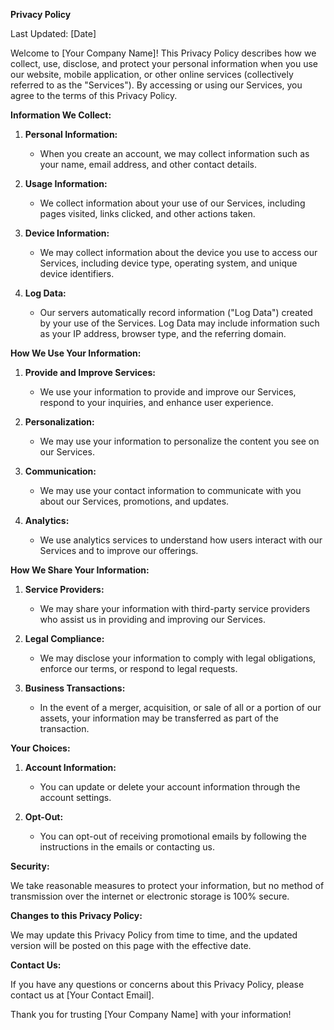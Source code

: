 **Privacy Policy**

Last Updated: [Date]

Welcome to [Your Company Name]! This Privacy Policy describes how we collect, use, disclose, and protect your personal information when you use our website, mobile application, or other online services (collectively referred to as the "Services"). By accessing or using our Services, you agree to the terms of this Privacy Policy.

**Information We Collect:**

1. **Personal Information:**

   - When you create an account, we may collect information such as your name, email address, and other contact details.

2. **Usage Information:**

   - We collect information about your use of our Services, including pages visited, links clicked, and other actions taken.

3. **Device Information:**

   - We may collect information about the device you use to access our Services, including device type, operating system, and unique device identifiers.

4. **Log Data:**
   - Our servers automatically record information ("Log Data") created by your use of the Services. Log Data may include information such as your IP address, browser type, and the referring domain.

**How We Use Your Information:**

1. **Provide and Improve Services:**

   - We use your information to provide and improve our Services, respond to your inquiries, and enhance user experience.

2. **Personalization:**

   - We may use your information to personalize the content you see on our Services.

3. **Communication:**

   - We may use your contact information to communicate with you about our Services, promotions, and updates.

4. **Analytics:**
   - We use analytics services to understand how users interact with our Services and to improve our offerings.

**How We Share Your Information:**

1. **Service Providers:**

   - We may share your information with third-party service providers who assist us in providing and improving our Services.

2. **Legal Compliance:**

   - We may disclose your information to comply with legal obligations, enforce our terms, or respond to legal requests.

3. **Business Transactions:**
   - In the event of a merger, acquisition, or sale of all or a portion of our assets, your information may be transferred as part of the transaction.

**Your Choices:**

1. **Account Information:**

   - You can update or delete your account information through the account settings.

2. **Opt-Out:**
   - You can opt-out of receiving promotional emails by following the instructions in the emails or contacting us.

**Security:**

We take reasonable measures to protect your information, but no method of transmission over the internet or electronic storage is 100% secure.

**Changes to this Privacy Policy:**

We may update this Privacy Policy from time to time, and the updated version will be posted on this page with the effective date.

**Contact Us:**

If you have any questions or concerns about this Privacy Policy, please contact us at [Your Contact Email].

Thank you for trusting [Your Company Name] with your information!

